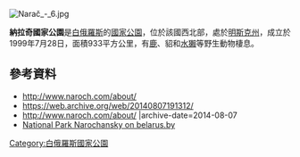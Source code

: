 [[Image:Narač_-_6.jpg|right]]
{{coord|54.85|N|26.7333|E|display=title}}

'''納拉奇國家公園'''是[[白俄羅斯|白俄羅斯]]的[[國家公園|國家公園]]，位於該國西北部，處於[[明斯克州|明斯克州]]，成立於1999年7月28日，面積933平方公里，有[[鹿|鹿]]、貂和[[水獺|水獺]]等野生動物棲息。

==參考資料==
* http://www.naroch.com/about/ {{Wayback|url=http://www.naroch.com/about/ |date=20140807191312 }}
* https://web.archive.org/web/20140807191312/
* http://www.naroch.com/about/ {{Wayback|url=http://www.naroch.com/about/ |date=20140807191312 }} |archive-date=2014-08-07
* [http://www.belarus.by/en/about-belarus/natural-history/narochansky-national-park National Park Narochansky on belarus.by] {{Wayback|url=http://www.belarus.by/en/about-belarus/natural-history/narochansky-national-park |date=20200521012305 }}

{{Belarus-geo-stub}}
[[Category:白俄羅斯國家公園|Category:白俄羅斯國家公園]]